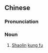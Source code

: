 ==Chinese==
{{zh-forms|type=22}}

===Pronunciation===
{{zh-pron
|m=Shàolín gōngfū
|c=siu3 lam4 gung1 fu1
|mn=Siàu-lîm kang-hu
|cat=n
}}

===Noun===
{{zh-noun}}

# [[Shaolin]] [[kung fu]]

{{zh-cat|Martial arts}}
